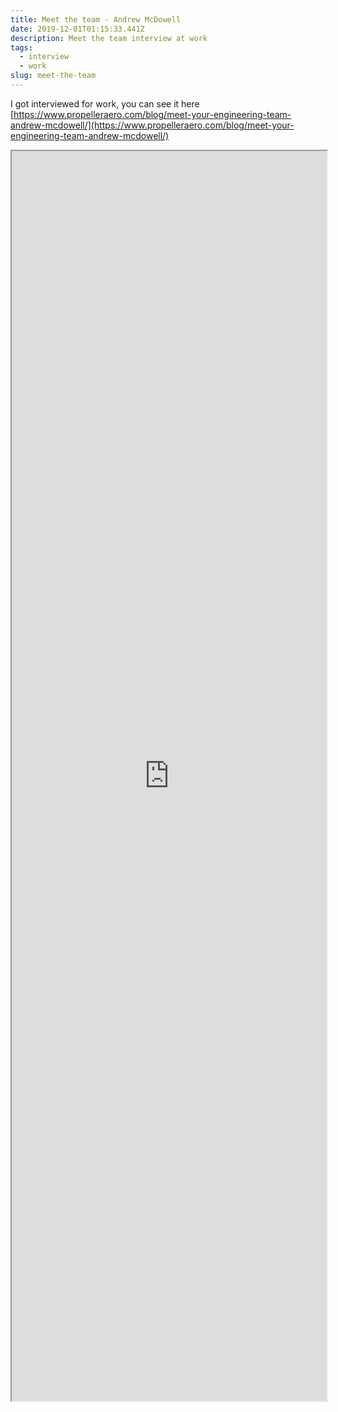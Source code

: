 ```yaml
---
title: Meet the team - Andrew McDowell
date: 2019-12-01T01:15:33.441Z
description: Meet the team interview at work
tags:
  - interview
  - work
slug: meet-the-team
---
```


I got interviewed for work, you can see it
here [https://www.propelleraero.com/blog/meet-your-engineering-team-andrew-mcdowell/](https://www.propelleraero.com/blog/meet-your-engineering-team-andrew-mcdowell/)

<iframe
  src="https://www.propelleraero.com/blog/meet-your-engineering-team-andrew-mcdowell/"
  width="100%"
  height="2000px"
/>

<MeetTheTeamBackup />
